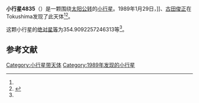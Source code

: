 {{Infobox planet
| bgcolour = #FFFFC0
| name = 4835
| symbol = 
| image = 
| caption = 
| discovery = yes
| discovery_ref = 
| discoverer = {{link-jp|岩本雅之|岩本雅之}}]]、[[古田俊正|古田俊正]]
| discovery_site = [[Tokushima|Tokushima]] 
| discovered = 1989年1月29日
| designations = yes
| mp_name = 
| named_after = 
| alt_names = 
| mp_category = [[特洛伊小行星|特洛伊小行星]]
| orbit_ref = <ref name="a">[http://ssd.jpl.nasa.gov/sbdb.cgi?sstr=4835 4835] {{Wayback|url=http://ssd.jpl.nasa.gov/sbdb.cgi?sstr=4835 |date=20201124010815 }}，小行星數據庫瀏覽器（JPL Small-Body Database Browser）－[[美国国家航空航天局|美国国家航空航天局]]喷气推进实验室</ref>
| epoch = 2456400.5 (2013年4月18日更新)
| aphelion = {{convert|6.488677630403584|AU|km|3|abbr=on|lk=out}}
| perihelion = {{convert|3.87954240872625|AU|km|3|abbr=on}}
| semimajor = {{convert|5.184110019564916|AU|km|3|abbr=on}}
| eccentricity = 0.251647362
| period = 4311.314865 [[日|日]]<br />11.8[[儒略年|儒略年]]
| avg_speed = 
| inclination = 19.57138196885242
| asc_node = 125.4957893419419
| mean_anomaly = 
| arg_peri = 354.9092257246313
| satellites = 
| physical_characteristics = yes
| dimensions = 
| mass = 
| density = 
| surface_grav = 
| escape_velocity = 
| sidereal_day = 
| axial_tilt = 
| pole_ecliptic_lat = 
| pole_ecliptic_lon = 
| albedo = 
| temperatures= 
| temp_name1 = 
| mean_temp_1 = 
| max_temp_1 = 
| temp_name2 = 
| max_temp_2 = 
| spectral_type = 
| abs_magnitude = 354.9092257246313
}}

'''小行星4835'''（{{lang-en|4835}}）是一颗围绕[[太阳|太阳]][[公转|公转]]的[[小行星|小行星]]。1989年1月29日，{{link-jp|岩本雅之|岩本雅之}}]]、[[古田俊正|古田俊正]]在Tokushima发现了此天体<ref name="a" /><ref>{{cite news|title=小行星列表|url=http://cfa-www.harvard.edu/iau/lists/NumberedMPs.txt|accessdate=2013-07-08|newspaper=哈佛大学|archive-date=2008-05-17|archive-url=https://web.archive.org/web/20080517010638/http://cfa-www.harvard.edu/iau/lists/NumberedMPs.txt|dead-url=no}}</ref>。

这颗小行星的[[绝对星等|绝对星等]]为354.9092257246313等<ref name="a" />。

==参考文献==
{{reflist}}
{{Minor Planet Number|[[小行星4834|小行星4834]]|[[小行星4836|小行星4836]]}}

{{小天体}}

[[Category:小行星带天体|Category:小行星带天体]]
[[Category:1989年发现的小行星|Category:1989年发现的小行星]]

{{asteroid-stub}}